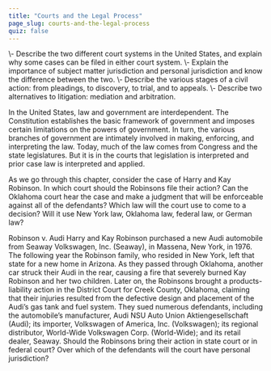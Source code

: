 ```yaml
---
title: "Courts and the Legal Process"
page_slug: courts-and-the-legal-process
quiz: false
---
```

<div className="content-chunk" data-subsection-id = "LEARNING-OBJECTIVES-41pt">
<Info title="LEARNING OBJECTIVES">\- Describe the two different court systems in the United States, and explain why some cases can be filed in either court system.  
\- Explain the importance of subject matter jurisdiction and personal jurisdiction and know the difference between the two.  
\- Describe the various stages of a civil action: from pleadings, to discovery, to trial, and to appeals.  
\- Describe two alternatives to litigation: mediation and arbitration.</Info>

In the United States, law and government are interdependent. The Constitution establishes the basic framework of government and imposes certain limitations on the powers of government. In turn, the various branches of government are intimately involved in making, enforcing, and interpreting the law. Today, much of the law comes from Congress and the state legislatures. But it is in the courts that legislation is interpreted and prior case law is interpreted and applied.

As we go through this chapter, consider the case of Harry and Kay Robinson. In which court should the Robinsons file their action? Can the Oklahoma court hear the case and make a judgment that will be enforceable against all of the defendants? Which law will the court use to come to a decision? Will it use New York law, Oklahoma law, federal law, or German law?

<Warning>Robinson v. Audi Harry and Kay Robinson purchased a new Audi automobile from Seaway Volkswagen, Inc. (Seaway), in Massena, New York, in 1976. The following year the Robinson family, who resided in New York, left that state for a new home in Arizona. As they passed through Oklahoma, another car struck their Audi in the rear, causing a fire that severely burned Kay Robinson and her two children. Later on, the Robinsons brought a products-liability action in the District Court for Creek County, Oklahoma, claiming that their injuries resulted from the defective design and placement of the Audi’s gas tank and fuel system. They sued numerous defendants, including the automobile’s manufacturer, Audi NSU Auto Union Aktiengesellschaft (Audi); its importer, Volkswagen of America, Inc. (Volkswagen); its regional distributor, World-Wide Volkswagen Corp. (World-Wide); and its retail dealer, Seaway. Should the Robinsons bring their action in state court or in federal court? Over which of the defendants will the court have personal jurisdiction?</Warning>
</div>
